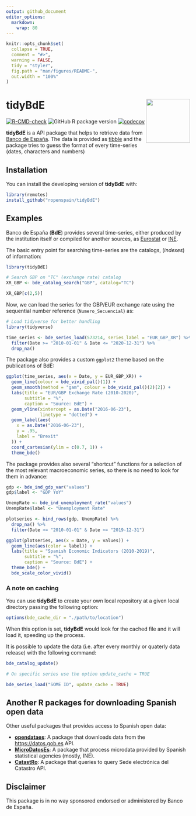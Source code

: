 ```yaml
---
output: github_document
editor_options: 
  markdown: 
    wrap: 80
---
```


<!-- README.md is generated from README.Rmd. Please edit that file -->

```r
knitr::opts_chunk$set(
  collapse = TRUE,
  comment = "#>",
  warning = FALSE,
  tidy = "styler",
  fig.path = "man/figures/README-",
  out.width = "100%"
)
```

# tidyBdE <img src="man/figures/logo.png" align="right" width="120"/>

<!-- badges: start -->

[![R-CMD-check](https://github.com/rOpenSpain/tidyBdE/actions/workflows/check-full.yaml/badge.svg)](https://github.com/rOpenSpain/tidyBdE/actions/workflows/check-full.yaml)
![GitHub R package
version](https://img.shields.io/github/r-package/v/ropenspain/tidyBdE?label=dev)
[![codecov](https://codecov.io/gh/ropenspain/tidyBdE/branch/main/graph/badge.svg)](https://codecov.io/gh/ropenspain/tidyBdE)

<!-- badges: end -->

**tidyBdE** is a API package that helps to retrieve data from [Banco de
España](https://www.bde.es/webbde/en/estadis/infoest/descarga_series_temporales.html).
The data is provided as [tibble](https://tibble.tidyverse.org/) and the
package tries to guess the format of every time-series (dates,
characters and numbers)

## Installation

You can install the developing version of **tidyBdE** with:

``` r
library(remotes)
install_github("ropenspain/tidyBdE")
```

## Examples

Banco de España (**BdE**) provides several time-series, either produced
by the institution itself or compiled for another sources, as
[Eurostat](https://ec.europa.eu/eurostat) or [INE](https://www.ine.es/).

The basic entry point for searching time-series are the catalogs,
(*indexes*) of information:

```r
library(tidyBdE)

# Search GBP on "TC" (exchange rate) catalog
XR_GBP <- bde_catalog_search("GBP", catalog="TC")

XR_GBP[c(2,5)]


```

Now, we can load the series for the GBP/EUR exchange rate using the
sequential number reference (`Numero_Secuencial`) as:

```r
# Load tidyverse for better handling
library(tidyverse)

time_series <- bde_series_load(573214, series_label = "EUR_GBP_XR") %>%
  filter(Date >= "2010-01-01" & Date <= "2020-12-31") %>%
  drop_na()

```

The package also provides a custom `ggplot2` theme based on the
publications of BdE:

```r


ggplot(time_series, aes(x = Date, y = EUR_GBP_XR)) +
  geom_line(colour = bde_vivid_pal()(1)) +
  geom_smooth(method = "gam", colour = bde_vivid_pal()(2)[2]) +
  labs(title = "EUR/GBP Exchange Rate (2010-2020)",
       subtitle = "%",
       caption = "Source: BdE") +
  geom_vline(xintercept = as.Date("2016-06-23"),
             linetype = "dotted") +
  geom_label(aes(
    x = as.Date("2016-06-23"),
    y = .95,
    label = "Brexit"
  )) +
  coord_cartesian(ylim = c(0.7, 1)) +
  theme_bde()


```

The package provides also several "shortcut" functions for a selection
of the most relevant macroeconomic series, so there is no need to look
for them in advance:

```r

gdp <- bde_ind_gdp_var("values")
gdp$label <- "GDP YoY"

UnempRate <- bde_ind_unemployment_rate("values")
UnempRate$label <- "Unemployment Rate"

plotseries <- bind_rows(gdp, UnempRate) %>%
  drop_na() %>%
  filter(Date >= "2010-01-01" & Date <= "2019-12-31")

ggplot(plotseries, aes(x = Date, y = values)) +
  geom_line(aes(color = label)) +
  labs(title = "Spanish Economic Indicators (2010-2019)",
       subtitle = "%",
       caption = "Source: BdE") +
  theme_bde() +
  bde_scale_color_vivid()

```

### A note on caching

You can use **tidyBdE** to create your own local repository at a given
local directory passing the following option:

``` r
options(bde_cache_dir = "./path/to/location")
```

When this option is set, **tidyBdE** would look for the cached file and
it will load it, speeding up the process.

It is possible to update the data (i.e. after every monthly or quaterly
data release) with the following command:

``` r
bde_catalog_update()

# On specific series use the option update_cache = TRUE

bde_series_load("SOME ID", update_cache = TRUE)
```

## Another R packages for downloading Spanish open data

Other useful packages that provides access to Spanish open data:

-   [**opendataes**](https://ropenspain.github.io/opendataes/): A
    package that downloads data from the <https://datos.gob.es> API.
-   [**MicroDatosEs**](https://github.com/rOpenSpain/MicroDatosEs): A
    package that process microdata provided by Spanish statistical
    agencies (mostly, INE).
-   [**CatastRo**](https://github.com/rOpenSpain/CatastRo): A package
    that queries to query Sede electrónica del Catastro API.

## Disclaimer

This package is in no way sponsored endorsed or administered by Banco de
España.
